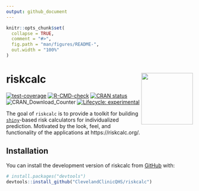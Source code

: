 ```yaml
---
output: github_document
---
```


<!-- README.md is generated from README.Rmd. Please edit that file -->

```r
knitr::opts_chunk$set(
  collapse = TRUE,
  comment = "#>",
  fig.path = "man/figures/README-",
  out.width = "100%"
)
```

# riskcalc <a href="https://clevelandclinicqhs.github.io/riskcalc/"><img src="man/figures/logo.png" align="right" height="139" /></a>

<!-- badges: start -->
[![test-coverage](https://github.com/ClevelandClinicQHS/riskcalc/actions/workflows/test-coverage.yaml/badge.svg)](https://github.com/ClevelandClinicQHS/riskcalc/actions/workflows/test-coverage.yaml)
[![R-CMD-check](https://github.com/ClevelandClinicQHS/riskcalc/actions/workflows/R-CMD-check.yaml/badge.svg)](https://github.com/ClevelandClinicQHS/riskcalc/actions/workflows/R-CMD-check.yaml)
[![CRAN status](https://www.r-pkg.org/badges/version/riskcalc)](https://CRAN.R-project.org/package=riskcalc)
![CRAN\_Download\_Counter](http://cranlogs.r-pkg.org/badges/grand-total/riskcalc)
[![Lifecycle: experimental](https://img.shields.io/badge/lifecycle-experimental-orange.svg)](https://lifecycle.r-lib.org/articles/stages.html#experimental)
<!-- badges: end -->

The goal of `riskcalc` is to provide a toolkit for building [`shiny`](https://www.rstudio.com/products/shiny/)-based risk calculators for individualized prediction. Motivated by the look, feel, and functionality of the applications at https://riskcalc.org/.

## Installation

You can install the development version of riskcalc from [GitHub](https://github.com/) with:

``` r
# install.packages("devtools")
devtools::install_github("ClevelandClinicQHS/riskcalc")
```
